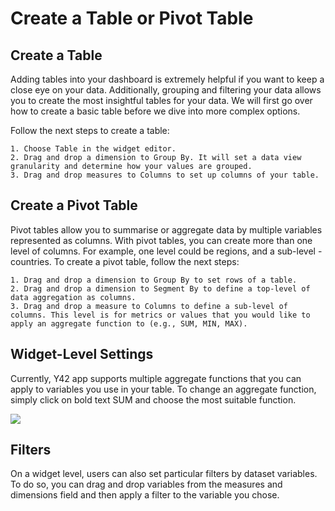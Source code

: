 
# Create a Table or Pivot Table

## Create a Table

Adding tables into your dashboard is extremely helpful if you want to keep a close eye on your data. Additionally, grouping and filtering your data allows you to create the most insightful tables for your data. We will first go over how to create a basic table before we dive into more complex options.

Follow the next steps to create a table:

    1. Choose Table in the widget editor.
    2. Drag and drop a dimension to Group By. It will set a data view granularity and determine how your values are grouped.
    3. Drag and drop measures to Columns to set up columns of your table.

## Create a Pivot Table
Pivot tables allow you to summarise or aggregate data by multiple variables represented as columns. With pivot tables, you can create more than one level of columns. For example, one level could be regions, and a sub-level - countries. To create a pivot table, follow the next steps:

    1. Drag and drop a dimension to Group By to set rows of a table.
    2. Drag and drop a dimension to Segment By to define a top-level of data aggregation as columns.
    3. Drag and drop a measure to Columns to define a sub-level of columns. This level is for metrics or values that you would like to apply an aggregate function to (e.g., SUM, MIN, MAX).

## Widget-Level Settings
Currently, Y42 app supports multiple aggregate functions that you can apply to variables you use in your table. To change an aggregate function, simply click on bold text SUM and choose the most suitable function.

<Image src="/asset_library/tables_create.gif" width={1200} height={1200} />

## Filters

On a widget level, users can also set particular filters by dataset variables. To do so, you can drag and drop variables from the measures and dimensions field and then apply a filter to the variable you chose.